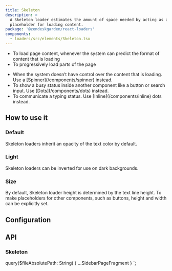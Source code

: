 ```yaml
---
title: Skeleton
description: >
  A Skeleton loader estimates the amount of space needed by acting as a
  placeholder for loading content.
package: '@zendeskgarden/react-loaders'
components:
  - loaders/src/elements/Skeleton.tsx
---
```


<Usage>
  <Use>
    <ul>
      <li>
        To load page content, whenever the system can predict the format of content that is loading
      </li>
      <li>To progressively load parts of the page</li>
    </ul>
  </Use>
  <Misuse>
    <ul>
      <li>
        <Markdown>
          When the system doesn’t have control over the content that is loading. Use a
          [Spinner](/components/spinner) instead.
        </Markdown>
      </li>
      <li>
        <Markdown>
          To show a busy status inside another component like a button or search input. Use
          [Dots](/components/dots) instead.
        </Markdown>
      </li>
      <li>
        <Markdown>
          To communicate a typing status. Use [Inline](/components/inline) dots instead.
        </Markdown>
      </li>
    </ul>
  </Misuse>
</Usage>

## How to use it

### Default

Skeleton loaders inherit an opacity of the text color by default.


<CodeExample code={DefaultCode}>
  <Default />
</CodeExample>

### Light

Skeleton loaders can be inverted for use on dark backgrounds.


<CodeExample code={LightCode}>
  <Light />
</CodeExample>

### Size

By default, Skeleton loader height is determined by the text line height. To
make placeholders for other components, such as buttons, height and width can be
explicitly set.


<CodeExample code={SizeCode}>
  <Size />
</CodeExample>

## Configuration

<Configuration reactPackage={props.data.mdx.package} components={props.data.mdx.components} />

## API

### Skeleton

<PropSheet components={props.data.mdx.components} componentName="skeleton" />


  query($fileAbsolutePath: String) {
    ...SidebarPageFragment
  }
`;

